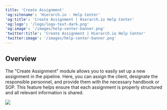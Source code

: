 ```yaml
---
title: 'Create Assignment'
'og:sitename': 'Hierarch.io - Help Center'
'og:title': 'Create Assignment | Hierarch.io Help Center'
'og:logo': '/logo/logo-text-dark.png'
'og:image': '/images/help-center-banner.png'
'twitter:title': 'Create Assignment | Hierarch.io Help Center'
'twitter:image': '/images/help-center-banner.png'
---
```


## Overview

The "Create Assignment" module allows you to easily set up a new assignment in the pipeline. Here, you can assign the client, designate the responsible personnel, and provide them with the necessary handbook or SOP. This feature helps ensure that each assignment is properly structured and all relevant information is shared.

![](/images/workflows/create_assignment001.png)